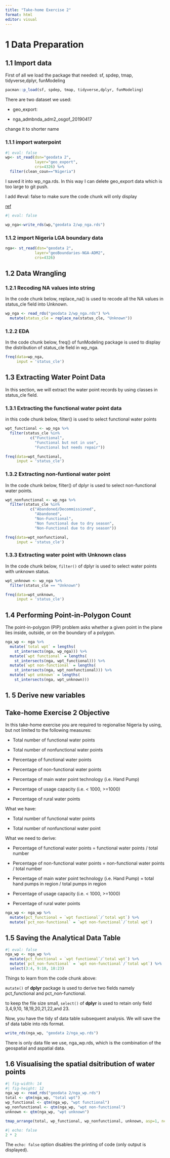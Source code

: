 ```yaml
---
title: "Take-home Exercise 2"
format: html
editor: visual
---
```


# 1 Data Preparation

## 1.1 Import data

First of all we load the package that needed: sf, spdep, tmap, tidyverse,dplyr, funModeling

```r
pacman::p_load(sf, spdep, tmap, tidyverse,dplyr, funModeling)
```

There are two dataset we used:

-   geo_export:

-   nga_admbnda_adm2_osgof_20190417

change it to shorter name

### 1.1.1 import waterpoint

```r
#| eval: false
wp<- st_read(dsn="geodata 2",
             layer="geo_export",
             crs=4326) %>%
  filter(clean_coun=="Nigeria")
```

I saved it into wp_nga.rds. In this way I can delete geo_export data which is too large to git push.

I add #eval: false to make sure the code chunk will only display

[ref](https://quarto.org/docs/computations/execution-options.html)

```r
#| eval: false

wp_nga<-write_rds(wp,"geodata 2/wp_nga.rds")
```

### 1.1.2 import Nigeria LGA boundary data

```r

nga<- st_read(dsn="geodata 2",
             layer="geoBoundaries-NGA-ADM2",
             crs=4326)
```

## 1.2 Data Wrangling

### 1.2.1 Recoding NA values into string

In the code chunk below, replace_na() is used to recode all the NA values in status_cle field into Unknown.

```r

wp_nga <- read_rds("geodata 2/wp_nga.rds") %>%
  mutate(status_cle = replace_na(status_cle, "Unknown"))
```

### 1.2.2 EDA

In the code chunk below, freq() of funModeling package is used to display the distribution of status_cle field in wp_nga.

```r
freq(data=wp_nga, 
     input = 'status_cle')
```

## 1.3 Extracting Water Point Data

In this section, we will extract the water point records by using classes in status_cle field.

### 1.3.1 Extracting the functional water point data

in this code chunk below, filter() is used to select functional water points

```r
wpt_functional <- wp_nga %>%
  filter(status_cle %in%
           c("Functional", 
             "Functional but not in use",
             "Functional but needs repair"))
```

```r
freq(data=wpt_functional, 
     input = 'status_cle')
```

### 1.3.2 Extracting non-funtional water point

In the code chunk below, filter() of dplyr is used to select non-functional water points.

```r
wpt_nonfunctional <- wp_nga %>%
  filter(status_cle %in%
           c("Abandoned/Decommissioned", 
             "Abandoned",
             "Non-Functional",
             "Non functional due to dry season",
             "Non-Functional due to dry season"))
```

```r
freq(data=wpt_nonfunctional, 
     input = 'status_cle')
```

### 1.3.3 Extracting water point with Unknown class

In the code chunk below, `filter()` of dplyr is used to select water points with unknown status.

```r
wpt_unknown <- wp_nga %>%
  filter(status_cle == "Unknown")
```

```r
freq(data=wpt_unknown, 
     input = 'status_cle')
```

## 1.4 Performing Point-in-Polygon Count

The point-in-polygon (PIP) problem asks whether a given point in the plane lies inside, outside, or on the boundary of a polygon.

```r
nga_wp <- nga %>% 
  mutate(`total wpt` = lengths(
    st_intersects(nga, wp_nga))) %>%
  mutate(`wpt functional` = lengths(
    st_intersects(nga, wpt_functional))) %>%
  mutate(`wpt non-functional` = lengths(
    st_intersects(nga, wpt_nonfunctional))) %>%
  mutate(`wpt unknown` = lengths(
    st_intersects(nga, wpt_unknown)))
```

## 1. 5 Derive new variables

::: callout-caution
## Take-home Exercise 2 Objective

In this take-home exercise you are required to regionalise Nigeria by using, but not limited to the following measures:

-   Total number of functional water points

-   Total number of nonfunctional water points

-   Percentage of functional water points

-   Percentage of non-functional water points

-   Percentage of main water point technology (i.e. Hand Pump)

-   Percentage of usage capacity (i.e. \< 1000, \>=1000)

-   Percentage of rural water points
:::

What we have:

-   Total number of functional water points

-   Total number of nonfunctional water point

What we need to derive:

-   Percentage of functional water points = functional water points / total number

-   Percentage of non-functional water points = non-functional water points / total number

-   Percentage of main water point technology (i.e. Hand Pump) = total hand pumps in region / total pumps in region

-   Percentage of usage capacity (i.e. \< 1000, \>=1000)

-   Percentage of rural water points

```r
nga_wp <- nga_wp %>%
  mutate(pct_functional = `wpt functional`/`total wpt`) %>%
  mutate(`pct_non-functional` = `wpt non-functional`/`total wpt`) 
```

## 1.5 Saving the Analytical Data Table

```r
#| eval: false
nga_wp <- nga_wp %>%
  mutate(pct_functional = `wpt functional`/`total wpt`) %>%
  mutate(`pct_non-functional` = `wpt non-functional`/`total wpt`) %>%
  select(3:4, 9:10, 18:23)
```

Things to learn from the code chunk above:

`mutate()` of **dplyr** package is used to derive two fields namely pct_functional and pct_non-functional.

to keep the file size small, `select()` of **dplyr** is used to retain only field 3,4,9,10, 18,19,20,21,22,and 23.

Now, you have the tidy sf data table subsequent analysis. We will save the sf data table into rds format.

```r
write_rds(nga_wp, "geodata 2/nga_wp.rds")
```

There is only data file we use, nga_wp.rds, which is the combination of the geospatial and aspatial data.

## 1.6 Visualising the spatial dsitribution of water points

```r
#| fig-width: 14
#| fig-height: 12
nga_wp <- read_rds("geodata 2/nga_wp.rds")
total <- qtm(nga_wp, "total wpt")
wp_functional <- qtm(nga_wp, "wpt functional")
wp_nonfunctional <- qtm(nga_wp, "wpt non-functional")
unknown <- qtm(nga_wp, "wpt unknown")

tmap_arrange(total, wp_functional, wp_nonfunctional, unknown, asp=1, ncol=2)
```

```r
#| echo: false
2 * 2
```

The `echo: false` option disables the printing of code (only output is displayed).

